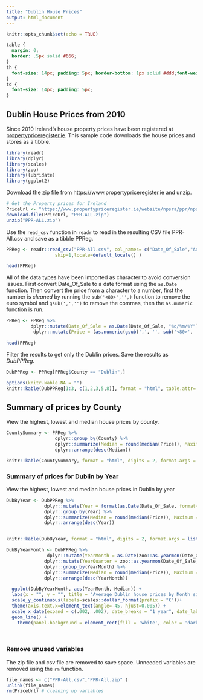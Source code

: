 ```yaml
---
title: "Dublin House Prices"
output: html_document
---
```


```r
knitr::opts_chunk$set(echo = TRUE)
```

```css
table {
  margin: 0;
  border: .5px solid #666;
}
th {
  font-size: 14px; padding: 5px; border-bottom: 1px solid #ddd;font-weight: bold;
}
td {
  font-size: 14px; padding: 5px;
}

```
## Dublin House Prices from 2010
Since 2010 Ireland's house property prices have been registered at [propertypriceregister.ie](https://www.propertypriceregister.ie). This sample code downloads the house prices and stores as a tibble. 


```r
library(readr)
library(dplyr)
library(scales)
library(zoo)
library(lubridate)
library(ggplot2)
```



Download the zip file from https://www.propertypriceregister.ie and unzip.

```r
# Get the Property prices for Ireland
PriceUrl <- "https://www.propertypriceregister.ie/website/npsra/ppr/npsra-ppr.nsf/Downloads/PPR-ALL.zip/$FILE/PPR-ALL.zip"
download.file(PriceUrl, "PPR-ALL.zip")
unzip("PPR-ALL.zip")
```
Use the `read_csv` function in `readr` to read in the resulting CSV file PPR-All.csv and save as a tibble PPReg. 
```r
PPReg <- readr::read_csv("PPR-All.csv", col_names= c("Date_Of_Sale","Address","County","Eircode","Price","Not_Full_Market_Price","VAT_Exclusive","Description","Size"), col_types = c("c","c","c","c","c","c","c","c","c"),
                  skip=1,locale=default_locale() )

head(PPReg)
```

All of the data types have been imported as character to avoid conversion issues. 
First convert Date_Of_Sale to a date format using the `as.Date` function. 
Then convert the price from a character to a number, first the number is *cleaned* by running the `sub('<80>','',)` function to remove the euro symbol and `gsub(',','')` to remove the commas, then the `as.numeric` function is run. 
```r
PPReg <- PPReg %>% 
         dplyr::mutate(Date_Of_Sale = as.Date(Date_Of_Sale, "%d/%m/%Y") ) %>%
          dplyr::mutate(Price = (as.numeric(gsub(',', '', sub('<80>', '', Price)))) ) 

head(PPReg)
```

Filter the results to get only the Dublin prices. Save the results as *DubPPReg*. 
```r
DubPPReg <- PPReg[PPReg$County == "Dublin",]
```


```r
options(knitr.kable.NA = "")
knitr::kable(DubPPReg[1:3, c(1,2,3,5,8)], format = "html", table.attr='class="PaddedTable"', digits = 2, format.args = list(decimal.mark = ".", big.mark = ",", scientific = FALSE), col.names = c("Date Of Sale",	"Address",	"County",	"Price",	"Description") )
```



## Summary of prices by County
View the highest, lowest and median house prices by county.
```r
CountySummary <- PPReg %>%
                  dplyr::group_by(County) %>%
                  dplyr::summarize(Median = round(median(Price)), Maximum = round(max(Price)), Lowest = round(min(Price)) ) %>%
                  dplyr::arrange(desc(Median)) 

knitr::kable(CountySummary, format = "html", digits = 2, format.args = list(decimal.mark = ".", big.mark = ",", scientific = FALSE))

```

### Summary of prices for Dublin by Year
View the highest, lowest and median house prices in Dublin by year

```r
DubByYear <- DubPPReg %>%
              dplyr::mutate(Year = format(as.Date(Date_Of_Sale, format="%Y-/%m-%d"),"%Y")) %>%
              dplyr::group_by(Year) %>%
              dplyr::summarize(Median = round(median(Price)), Maximum = round(max(Price)), Lowest = round(min(Price)) )  %>%
              dplyr::arrange(desc(Year)) 


knitr::kable(DubByYear, format = "html", digits = 2, format.args = list(decimal.mark = ".", big.mark = ",", scientific = FALSE))
```

```r
DubByYearMonth <- DubPPReg %>%
               dplyr::mutate(YearMonth = as.Date(zoo::as.yearmon(Date_Of_Sale, format = "%Y-%m")) ) %>%
              dplyr::mutate(YearQuarter = zoo::as.yearmon(Date_Of_Sale, format = "%Y-%m-%d") ) %>%
              dplyr::group_by(YearMonth) %>%
              dplyr::summarize(Median = round(median(Price)), Maximum = round(max(Price)), Lowest = round(min(Price)) )  %>%
              dplyr::arrange(desc(YearMonth)) 
```

```r

  ggplot(DubByYearMonth, aes(YearMonth, Median)) +
  labs(x = "", y = "", title = "Average Dublin house prices by Month since 2010") +
  scale_y_continuous(labels=scales::dollar_format(prefix = "€"))+
  theme(axis.text.x=element_text(angle=-45, hjust=0.005)) +
  scale_x_date(expand = c(.002, .002), date_breaks = "1 year", date_labels = "%Y" ) +
  geom_line() +
    theme(panel.background = element_rect(fill = 'white', color = 'dark grey'))

 
```

<p>
<p>  
### Remove unused variables
The zip file and csv file are removed to save space. Unneeded variables are removed using the `rm` function. 
```r
file_names <- c("PPR-All.csv","PPR-All.zip" )
unlink(file_names)
rm(PriceUrl) # cleaning up variables

```